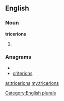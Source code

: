 ==English==

===Noun===
'''tricerions'''

# {{plural of|[[tricerion]]}}

===Anagrams===
* {{alphagram|ceiinorrst}}
* [[criterions#English|criterions]]

[[Category:English plurals]]

[[ar:tricerions]]
[[my:tricerions]]